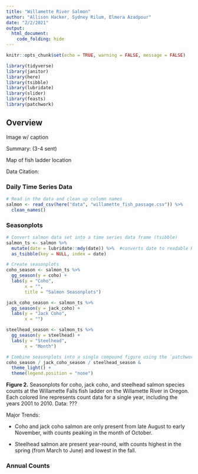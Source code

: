 ```yaml
---
title: "Willamette River Salmon"
author: "Allison Hacker, Sydney Rilum, Elmera Azadpour"
date: "2/2/2021"
output: 
  html_document:
    code_folding: hide
---
```


```r
knitr::opts_chunk$set(echo = TRUE, warning = FALSE, message = FALSE)

library(tidyverse)
library(janitor)
library(here)
library(tsibble)
library(lubridate)
library(slider)
library(feasts)
library(patchwork)
```

## Overview {.tabset}

Image w/ caption

Summary: (3-4 sent)

Map of fish ladder location

Data Citation:


### Daily Time Series Data

```r
# Read in the data and clean up column names
salmon <- read_csv(here("data", "willamette_fish_passage.csv")) %>% 
  clean_names()
```




### Seasonplots

```r
# Convert salmon data set into a time series data frame (tsibble)
salmon_ts <- salmon %>% 
  mutate(date = lubridate::mdy(date)) %>%  #converts date to readable R form
  as_tsibble(key = NULL, index = date)

# Create seasonplots
coho_season <- salmon_ts %>% 
  gg_season(y = coho) +
  labs(y = "Coho",
       x = "",
       title = "Salmon Seasonplots")

jack_coho_season <- salmon_ts %>% 
  gg_season(y = jack_coho) +
  labs(y = "Jack Coho",
       x = "")

steelhead_season <- salmon_ts %>% 
  gg_season(y = steelhead) +
  labs(y = "Steelhead",
       x = "Month")

# Combine seasonplots into a single compound figure using the `patchwork` package
coho_season / jack_coho_season / steelhead_season &
  theme_light() +
  theme(legend.position = "none") 
```

**Figure 2.** Seasonplots for coho, jack coho, and steelhead salmon species counts at the Willamette Falls fish ladder on the Willamette River in Oregon. Each colored line represents count data for a single year, including the years 2001 to 2010. Data: ???

Major Trends:

- Coho and jack coho salmon are only present from late August to early November, with counts peaking in the month of October.

- Steelhead salmon are present year-round, with counts highest in the spring (from March to June) and lowest in the fall.



### Annual Counts




